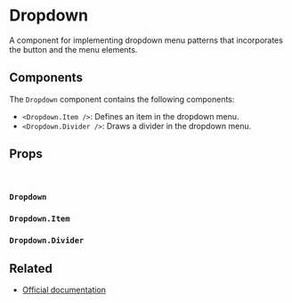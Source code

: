 
<Meta title="Components/Dropdown" />

# Dropdown

A component for implementing dropdown menu patterns that incorporates the button and the menu elements.

## Components

The `Dropdown` component contains the following components:

- `<Dropdown.Item />`: Defines an item in the dropdown menu.
- `<Dropdown.Divider />`: Draws a divider in the dropdown menu.

## Props

<br />

### `Dropdown`

<ArgsTable of={Dropdown} />

### `Dropdown.Item`

<ArgsTable of={Dropdown.Item} />

### `Dropdown.Divider`

<ArgsTable of={Dropdown.Divider} />


<Canvas>
  <Story story={stories.Overview} name="Dropdown" />
</Canvas>

## Related

- [Official documentation](https://bulma.io/documentation/components/dropdown/)
